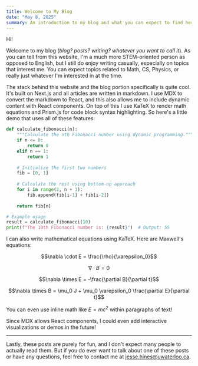 ```yaml
---
title: Welcome to My Blog
date: "May 8, 2025"
summary: An introduction to my blog and what you can expect to find here.
---
```


Hi!

Welcome to my blog (*blog? posts? writing? whatever you want to call it*). As you can tell from this website, I'm a much more STEM-oriented person as opposed to English, but I still do enjoy writing casually, especially on topics that interest me. You can expect topics related to Math, CS, Physics, or really just whatever I'm interested in at the time.

The stack behind this website and the blog portion specifically is quite cool. It's built on Next.js and all articles are written in markdown. I use MDX to convert the markdown to React, and this also allows me to include dynamic content with React components. On top of this I use KaTeX to render math equations and Prism.js for code block syntax highlighting. So here's a little demo that uses all of these features:

```python
def calculate_fibonacci(n):
    """Calculate the nth Fibonacci number using dynamic programming."""
    if n <= 0:
        return 0
    elif n == 1:
        return 1
    
    # Initialize the first two numbers
    fib = [0, 1] 
    
    # Calculate the rest using bottom-up approach
    for i in range(2, n + 1):
        fib.append(fib[i-1] + fib[i-2])
    
    return fib[n]

# Example usage
result = calculate_fibonacci(10)
print(f"The 10th Fibonacci number is: {result}")  # Output: 55
```

I can also write mathematical equations using KaTeX. Here are Maxwell's equations:

$$\nabla \cdot E = \frac{\rho}{\varepsilon_0}$$

$$\nabla \cdot B = 0$$

$$\nabla \times E = -\frac{\partial B}{\partial t}$$

$$\nabla \times B = \mu_0 J + \mu_0 \varepsilon_0 \frac{\partial E}{\partial t}$$

You can even use inline math like $E = mc^2$ within paragraphs of text!

Since MDX allows React components, I could even add interactive visualizations or demos in the future!

---

Lastly, these posts are purely for fun, and I don't expect many people to actually read them. But if you do ever want to talk about one of these posts or have any questions, feel free to contact me at jesse.hines@uwaterloo.ca.